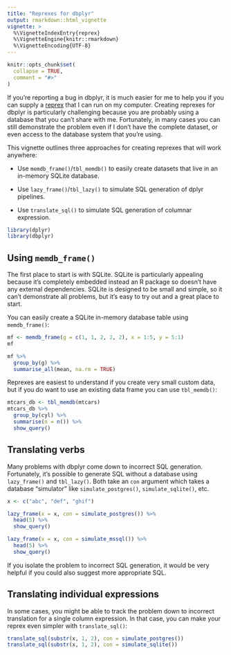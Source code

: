 ```yaml
---
title: "Reprexes for dbplyr"
output: rmarkdown::html_vignette
vignette: >
  %\VignetteIndexEntry{reprex}
  %\VignetteEngine{knitr::rmarkdown}
  %\VignetteEncoding{UTF-8}
---
```


```r
knitr::opts_chunk$set(
  collapse = TRUE,
  comment = "#>"
)
```

If you're reporting a bug in dbplyr, it is much easier for me to help you if you can supply a [reprex](https://reprex.tidyverse.org) that I can run on my computer. Creating reprexes for dbplyr is particularly challenging because you are probably using a database that you can't share with me. Fortunately, in many cases you can still demonstrate the problem even if I don't have the complete dataset, or even access to the database system that you're using.

This vignette outlines three approaches for creating reprexes that will work anywhere:

* Use `memdb_frame()`/`tbl_memdb()` to easily create datasets that live in an 
  in-memory SQLite database.
  
* Use `lazy_frame()`/`tbl_lazy()` to simulate SQL generation of dplyr pipelines.

* Use `translate_sql()` to simulate SQL generation of columnar expression.

```r
library(dplyr)
library(dbplyr)
```

## Using `memdb_frame()`

The first place to start is with SQLite. SQLite is particularly appealing because it's completely embedded instead an R package so doesn't have any external dependencies. SQLite is designed to be small and simple, so it can't demonstrate all problems, but it's easy to try out and a great place to start.

You can easily create a SQLite in-memory database table using `memdb_frame()`:

```r
mf <- memdb_frame(g = c(1, 1, 2, 2, 2), x = 1:5, y = 5:1)
mf

mf %>% 
  group_by(g) %>% 
  summarise_all(mean, na.rm = TRUE)
```

Reprexes are easiest to understand if you create very small custom data, but if you do want to use an existing data frame you can use `tbl_memdb()`:

```r
mtcars_db <- tbl_memdb(mtcars)
mtcars_db %>% 
  group_by(cyl) %>% 
  summarise(n = n()) %>% 
  show_query()
```

## Translating verbs

Many problems with dbplyr come down to incorrect SQL generation. Fortunately, it's possible to generate SQL without a database using `lazy_frame()` and `tbl_lazy()`. Both take an `con` argument which takes a database "simulator" like `simulate_postgres()`, `simulate_sqlite()`, etc.

```r
x <- c("abc", "def", "ghif")

lazy_frame(x = x, con = simulate_postgres()) %>% 
  head(5) %>% 
  show_query()

lazy_frame(x = x, con = simulate_mssql()) %>% 
  head(5) %>% 
  show_query()
```

If you isolate the problem to incorrect SQL generation, it would be very helpful if you could also suggest more appropriate SQL.

## Translating individual expressions

In some cases, you might be able to track the problem down to incorrect translation for a single column expression. In that case, you can make your reprex even simpler with `translate_sql()`:

```r
translate_sql(substr(x, 1, 2), con = simulate_postgres())
translate_sql(substr(x, 1, 2), con = simulate_sqlite())
```
